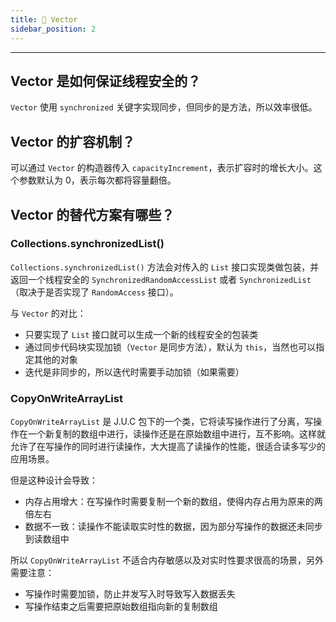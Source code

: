 ```yaml
---
title: 🤾 Vector
sidebar_position: 2
---
```


----

## Vector 是如何保证线程安全的？

`Vector` 使用 `synchronized` 关键字实现同步，但同步的是方法，所以效率很低。

## Vector 的扩容机制？

可以通过 `Vector` 的构造器传入 `capacityIncrement`，表示扩容时的增长大小。这个参数默认为 0，表示每次都将容量翻倍。

## Vector 的替代方案有哪些？

### Collections.synchronizedList()

`Collections.synchronizedList()` 方法会对传入的 `List` 接口实现类做包装，并返回一个线程安全的 `SynchronizedRandomAccessList` 或者 `SynchronizedList`（取决于是否实现了 `RandomAccess` 接口）。

与 `Vector` 的对比：

- 只要实现了 `List` 接口就可以生成一个新的线程安全的包装类
- 通过同步代码块实现加锁（`Vector` 是同步方法），默认为 `this`，当然也可以指定其他的对象
- 迭代是非同步的，所以迭代时需要手动加锁（如果需要）

### CopyOnWriteArrayList
`CopyOnWriteArrayList` 是 J.U.C 包下的一个类，它将读写操作进行了分离，写操作在一个新复制的数组中进行，读操作还是在原始数组中进行，互不影响。这样就允许了在写操作的同时进行读操作，大大提高了读操作的性能，很适合读多写少的应用场景。

但是这种设计会导致：

- 内存占用增大：在写操作时需要复制一个新的数组，使得内存占用为原来的两倍左右
- 数据不一致：读操作不能读取实时性的数据，因为部分写操作的数据还未同步到读数组中

所以 `CopyOnWriteArrayList` 不适合内存敏感以及对实时性要求很高的场景，另外需要注意：

- 写操作时需要加锁，防止并发写入时导致写入数据丢失
- 写操作结束之后需要把原始数组指向新的复制数组
